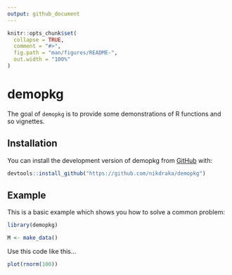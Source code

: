 ```yaml
---
output: github_document
---
```


<!-- README.md is generated from README.Rmd. Please edit that file -->

```r
knitr::opts_chunk$set(
  collapse = TRUE,
  comment = "#>",
  fig.path = "man/figures/README-",
  out.width = "100%"
)
```
# demopkg

<!-- badges: start -->
<!-- badges: end -->

The goal of `demopkg` is to provide some demonstrations of R functions and so vignettes.

## Installation

You can install the development version of demopkg from [GitHub](https://github.com/nikdraka/demopkg) with:

``` r
devtools::install_github("https://github.com/nikdraka/demopkg")
```

## Example

This is a basic example which shows you how to solve a common problem:

```r
library(demopkg)

M <- make_data()

```

Use this code like this...

```r
plot(rnorm(100))
```
